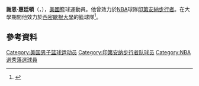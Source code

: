 '''謝恩·惠廷頓'''（{{lang-en|'''Shayne Whittington'''}}，{{bd|1991年|3月27日}}），[[美國|美國]]籃球運動員。他曾效力於[[NBA|NBA]]球隊[[印第安納步行者|印第安納步行者]]。在大學期間他效力於[[西密歇根大學|西密歇根大學]]的籃球隊<ref name=stats>{{cite web |url=http://www.sports-reference.com/cbb/players/shayne-whittington-1.html |title=Shayne Whittington Stats |work=Sports-Reference.com |accessdate=July 6, 2014 |archive-date=2015-04-11 |archive-url=https://web.archive.org/web/20150411081238/http://www.sports-reference.com/cbb/players/shayne-whittington-1.html |dead-url=no }}</ref>。

== 參考資料 ==
{{Reflist}}

{{Authority control}}
{{DEFAULTSORT:Whittington, Shayne}}
[[Category:美国男子篮球运动员|Category:美国男子篮球运动员]]
[[Category:印第安纳步行者队球员|Category:印第安纳步行者队球员]]
[[Category:NBA選秀落選球員|Category:NBA選秀落選球員]]